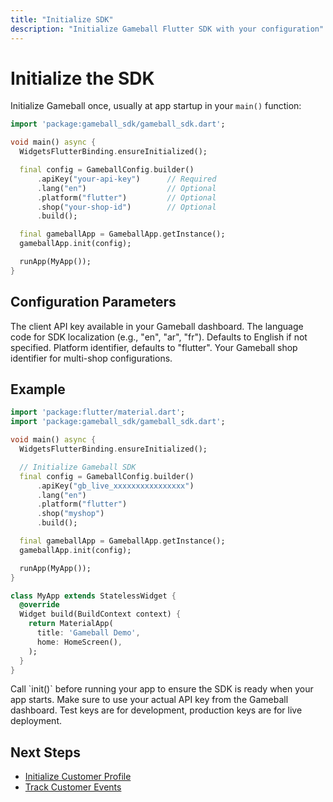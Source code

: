 ```yaml
---
title: "Initialize SDK"
description: "Initialize Gameball Flutter SDK with your configuration"
---
```


# Initialize the SDK

Initialize Gameball once, usually at app startup in your `main()` function:

```dart
import 'package:gameball_sdk/gameball_sdk.dart';

void main() async {
  WidgetsFlutterBinding.ensureInitialized();

  final config = GameballConfig.builder()
      .apiKey("your-api-key")      // Required
      .lang("en")                  // Optional
      .platform("flutter")         // Optional
      .shop("your-shop-id")        // Optional
      .build();

  final gameballApp = GameballApp.getInstance();
  gameballApp.init(config);

  runApp(MyApp());
}
```

## Configuration Parameters

<ParamField body="apiKey" type="string" required>
The client API key available in your Gameball dashboard.
</ParamField>

<ParamField body="lang" type="string">
The language code for SDK localization (e.g., "en", "ar", "fr"). Defaults to English if not specified.
</ParamField>

<ParamField body="platform" type="string">
Platform identifier, defaults to "flutter".
</ParamField>

<ParamField body="shop" type="string">
Your Gameball shop identifier for multi-shop configurations.
</ParamField>

## Example

```dart
import 'package:flutter/material.dart';
import 'package:gameball_sdk/gameball_sdk.dart';

void main() async {
  WidgetsFlutterBinding.ensureInitialized();

  // Initialize Gameball SDK
  final config = GameballConfig.builder()
      .apiKey("gb_live_xxxxxxxxxxxxxxxx")
      .lang("en")
      .platform("flutter")
      .shop("myshop")
      .build();

  final gameballApp = GameballApp.getInstance();
  gameballApp.init(config);

  runApp(MyApp());
}

class MyApp extends StatelessWidget {
  @override
  Widget build(BuildContext context) {
    return MaterialApp(
      title: 'Gameball Demo',
      home: HomeScreen(),
    );
  }
}
```

<Tip>
Call `init()` before running your app to ensure the SDK is ready when your app starts.
</Tip>

<Warning>
Make sure to use your actual API key from the Gameball dashboard. Test keys are for development, production keys are for live deployment.
</Warning>

## Next Steps

- [Initialize Customer Profile](/installation-guide/flutter-v3/initialize-profile)
- [Track Customer Events](/installation-guide/flutter-v3/track-events)

